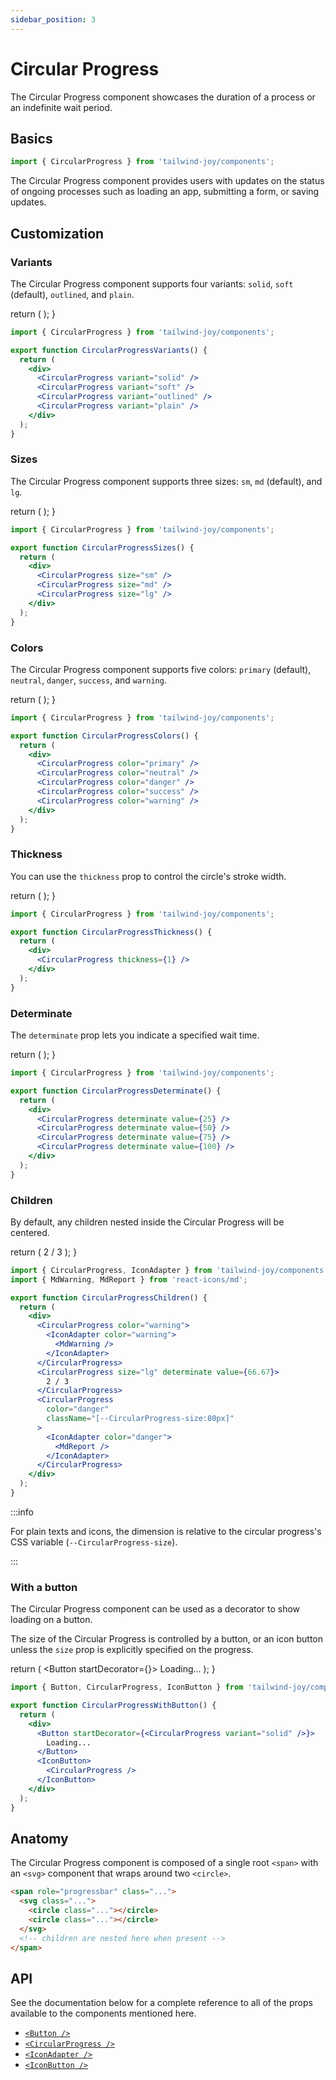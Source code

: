 ```yaml
---
sidebar_position: 3
---
```


# Circular Progress

The Circular Progress component showcases the duration of a process or an indefinite wait period.

## Basics

```jsx
import { CircularProgress } from 'tailwind-joy/components';
```

The Circular Progress component provides users with updates on the status of ongoing processes such as loading an app, submitting a form, or saving updates.

## Customization

### Variants

The Circular Progress component supports four variants: `solid`, `soft` (default), `outlined`, and `plain`.

  return (
    <DisplayStand>
      <CircularProgress variant="solid" />
      <CircularProgress variant="soft" />
      <CircularProgress variant="outlined" />
      <CircularProgress variant="plain" />
    </DisplayStand>
  );
}

<CircularProgressVariants />

```jsx
import { CircularProgress } from 'tailwind-joy/components';

export function CircularProgressVariants() {
  return (
    <div>
      <CircularProgress variant="solid" />
      <CircularProgress variant="soft" />
      <CircularProgress variant="outlined" />
      <CircularProgress variant="plain" />
    </div>
  );
}
```

### Sizes

The Circular Progress component supports three sizes: `sm`, `md` (default), and `lg`.

  return (
    <DisplayStand>
      <CircularProgress size="sm" />
      <CircularProgress size="md" />
      <CircularProgress size="lg" />
    </DisplayStand>
  );
}

<CircularProgressSizes />

```jsx
import { CircularProgress } from 'tailwind-joy/components';

export function CircularProgressSizes() {
  return (
    <div>
      <CircularProgress size="sm" />
      <CircularProgress size="md" />
      <CircularProgress size="lg" />
    </div>
  );
}
```

### Colors

The Circular Progress component supports five colors: `primary` (default), `neutral`, `danger`, `success`, and `warning`.

  return (
    <DisplayStand>
      <CircularProgress color="primary" />
      <CircularProgress color="neutral" />
      <CircularProgress color="danger" />
      <CircularProgress color="success" />
      <CircularProgress color="warning" />
    </DisplayStand>
  );
}

<CircularProgressColors />

```jsx
import { CircularProgress } from 'tailwind-joy/components';

export function CircularProgressColors() {
  return (
    <div>
      <CircularProgress color="primary" />
      <CircularProgress color="neutral" />
      <CircularProgress color="danger" />
      <CircularProgress color="success" />
      <CircularProgress color="warning" />
    </div>
  );
}
```

### Thickness

You can use the `thickness` prop to control the circle's stroke width.

  return (
    <DisplayStand>
      <CircularProgress thickness={1} />
    </DisplayStand>
  );
}

<CircularProgressThickness />

```jsx
import { CircularProgress } from 'tailwind-joy/components';

export function CircularProgressThickness() {
  return (
    <div>
      <CircularProgress thickness={1} />
    </div>
  );
}
```

### Determinate

The `determinate` prop lets you indicate a specified wait time.

  return (
    <DisplayStand>
      <CircularProgress determinate value={25} />
      <CircularProgress determinate value={50} />
      <CircularProgress determinate value={75} />
      <CircularProgress determinate value={100} />
    </DisplayStand>
  );
}

<CircularProgressDeterminate />

```jsx
import { CircularProgress } from 'tailwind-joy/components';

export function CircularProgressDeterminate() {
  return (
    <div>
      <CircularProgress determinate value={25} />
      <CircularProgress determinate value={50} />
      <CircularProgress determinate value={75} />
      <CircularProgress determinate value={100} />
    </div>
  );
}
```

### Children

By default, any children nested inside the Circular Progress will be centered.


  return (
    <DisplayStand>
      <CircularProgress color="warning">
        <IconAdapter color="warning">
          <MdWarning />
        </IconAdapter>
      </CircularProgress>
      <CircularProgress size="lg" determinate value={66.67}>
        2 / 3
      </CircularProgress>
      <CircularProgress
        color="danger"
        className="[--CircularProgress-size:80px]"
      >
        <IconAdapter color="danger">
          <MdReport />
        </IconAdapter>
      </CircularProgress>
    </DisplayStand>
  );
}

<CircularProgressChildren />

```jsx
import { CircularProgress, IconAdapter } from 'tailwind-joy/components';
import { MdWarning, MdReport } from 'react-icons/md';

export function CircularProgressChildren() {
  return (
    <div>
      <CircularProgress color="warning">
        <IconAdapter color="warning">
          <MdWarning />
        </IconAdapter>
      </CircularProgress>
      <CircularProgress size="lg" determinate value={66.67}>
        2 / 3
      </CircularProgress>
      <CircularProgress
        color="danger"
        className="[--CircularProgress-size:80px]"
      >
        <IconAdapter color="danger">
          <MdReport />
        </IconAdapter>
      </CircularProgress>
    </div>
  );
}
```

:::info

For plain texts and icons, the dimension is relative to the circular progress's CSS variable (`--CircularProgress-size`).

:::

### With a button

The Circular Progress component can be used as a decorator to show loading on a button.

The size of the Circular Progress is controlled by a button, or an icon button unless the `size` prop is explicitly specified on the progress.

  return (
    <DisplayStand>
      <Button startDecorator={<CircularProgress variant="solid" />}>
        Loading...
      </Button>
      <IconButton>
        <CircularProgress />
      </IconButton>
    </DisplayStand>
  );
}

<CircularProgressWithButton />

```jsx
import { Button, CircularProgress, IconButton } from 'tailwind-joy/components';

export function CircularProgressWithButton() {
  return (
    <div>
      <Button startDecorator={<CircularProgress variant="solid" />}>
        Loading...
      </Button>
      <IconButton>
        <CircularProgress />
      </IconButton>
    </div>
  );
}
```

## Anatomy

The Circular Progress component is composed of a single root `<span>` with an `<svg>` component that wraps around two `<circle>`.

```html
<span role="progressbar" class="...">
  <svg class="...">
    <circle class="..."></circle>
    <circle class="..."></circle>
  </svg>
  <!-- children are nested here when present -->
</span>
```

## API

See the documentation below for a complete reference to all of the props available to the components mentioned here.

- [`<Button />`](../apis/button)
- [`<CircularProgress />`](../apis/circular-progress)
- [`<IconAdapter />`](../apis/icon-adapter)
- [`<IconButton />`](../apis/icon-button)
